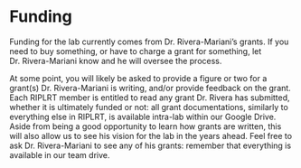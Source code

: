 # Funding

Funding for the lab currently comes from Dr. Rivera-Mariani’s grants. If you need to buy something, or have to charge a grant for something, let Dr. Rivera-Mariani know and he will oversee the process.
 
At some point, you will likely be asked to provide a figure or two for a grant(s) Dr. Rivera-Mariani is writing, and/or provide feedback on the grant. Each RIPLRT member is entitled to read any grant Dr. Rivera has submitted, whether it is ultimately funded or not: all grant documentations, similarly to everything else in RIPLRT, is available intra-lab within our Google Drive. Aside from being a good opportunity to learn how grants are written, this will also allow us to see his vision for the lab in the years ahead. Feel free to ask Dr. Rivera-Mariani to see any of his grants: remember that everything is available in our team drive.
